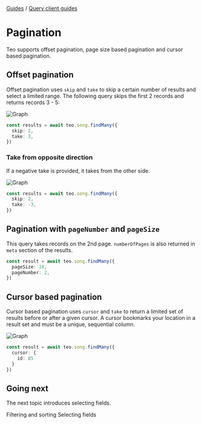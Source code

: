 
<div className="breadcrumbs">
  <span className="breadcrumb">
    <a href="/docs/guides">Guides</a>
  </span>
  <span> / </span>
  <span className="breadcrumb">
    <a href="/docs/guides/query-client-guides">Query client guides</a>
  </span>
</div>

# Pagination

Teo supports offset pagination, page size based pagination and cursor based
pagination.

## Offset pagination

Offset pagination uses `skip` and `take` to skip a certain number of results
and select a limited range. The following query skips the first 2 records
and returns records 3 - 5:

<Image alt="Graph" width={373} height={147} src="/images/docs/skip.svg" />

```typescript showLineNumbers
const results = await teo.song.findMany({
  skip: 2,
  take: 3,
})
```

### Take from opposite direction

If a negative take is provided, it takes from the other side.

<Image alt="Graph" width={373} height={147} src="/images/docs/take.svg" />

```typescript showLineNumbers
const results = await teo.song.findMany({
  skip: 2,
  take: -3,
})
```

## Pagination with `pageNumber` and `pageSize`

This query takes records on the 2nd page. `numberOfPages` is also returned in
`meta` section of the results.

```typescript showLineNumbers
const result = await teo.song.findMany({
  pageSize: 10,
  pageNumber: 2,
})
```

## Cursor based pagination

Cursor based pagination uses `cursor` and `take` to return a limited set of
results before or after a given cursor. A cursor bookmarks your location in a
result set and must be a unique, sequential column.

<Image alt="Graph" width={399} height={147} src="/images/docs/cursor.svg" />

```typescript showLineNumbers
const result = await teo.song.findMany({
  cursor: {
    id: 85
  }
})
```

## Going next

The next topic introduces selecting fields.

<PrevNext>
  <PrevArticle href="/docs/concepts/components/teo-query-client/filtering-and-sorting">Filtering and sorting</PrevArticle>
  <NextArticle href="/docs/concepts/components/teo-query-client/selecting-fields">Selecting fields</NextArticle>
</PrevNext>
